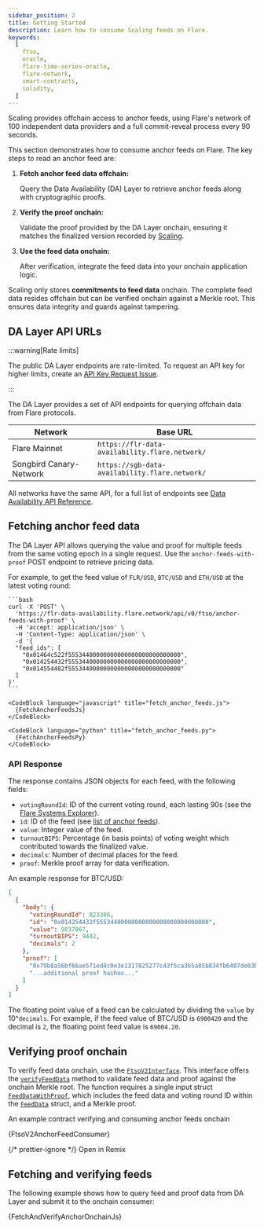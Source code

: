 ```yaml
---
sidebar_position: 2
title: Getting Started
description: Learn how to consume Scaling feeds on Flare.
keywords:
  [
    ftso,
    oracle,
    flare-time-series-oracle,
    flare-network,
    smart-contracts,
    solidity,
  ]
---
```



Scaling provides offchain access to anchor feeds, using Flare's network of 100 independent data providers and a full commit-reveal process every 90 seconds.

This section demonstrates how to consume anchor feeds on Flare. The key steps to read an anchor feed are:

1. **Fetch anchor feed data offchain:**

   Query the Data Availability (DA) Layer to retrieve anchor feeds along with cryptographic proofs.

2. **Verify the proof onchain:**

   Validate the proof provided by the DA Layer onchain, ensuring it matches the finalized version recorded by [Scaling](/ftso/scaling/overview).

3. **Use the feed data onchain:**

   After verification, integrate the feed data into your onchain application logic.

Scaling only stores **commitments to feed data** onchain. The complete feed data resides offchain but can be verified onchain against a Merkle root. This ensures data integrity and guards against tampering.

## DA Layer API URLs

:::warning[Rate limits]

The public DA Layer endpoints are rate-limited. To request an API key for higher limits, create an [API Key Request Issue](https://github.com/flare-foundation/developer-hub/issues/new/choose).

:::

The DA Layer provides a set of API endpoints for querying offchain data from Flare protocols.

| Network                 | Base URL                                       |
| ----------------------- | ---------------------------------------------- |
| Flare Mainnet           | `https://flr-data-availability.flare.network/` |
| Songbird Canary-Network | `https://sgb-data-availability.flare.network/` |

All networks have the same API, for a full list of endpoints see [Data Availability API Reference](/fdc/reference/data-availability-api).

## Fetching anchor feed data

The DA Layer API allows querying the value and proof for multiple feeds from the same voting epoch in a single request. Use the `anchor-feeds-with-proof` POST endpoint to retrieve pricing data.

For example, to get the feed value of `FLR/USD`, `BTC/USD` and `ETH/USD` at the latest voting round:

<Tabs>
  <TabItem value="curl" label="curl" default>

    ```bash
    curl -X 'POST' \
      'https://flr-data-availability.flare.network/api/v0/ftso/anchor-feeds-with-proof' \
      -H 'accept: application/json' \
      -H 'Content-Type: application/json' \
      -d '{
      "feed_ids": [
        "0x01464c522f55534400000000000000000000000000",
        "0x014254432f55534400000000000000000000000000",
        "0x014554482f55534400000000000000000000000000"
      ]
    }'
    ```

  </TabItem>
  <TabItem value="javascript" label="Javascript">

    <CodeBlock language="javascript" title="fetch_anchor_feeds.js">
      {FetchAnchorFeedsJs}
    </CodeBlock>

  </TabItem>
  <TabItem value="python" label="Python">

    <CodeBlock language="python" title="fetch_anchor_feeds.py">
      {FetchAnchorFeedsPy}
    </CodeBlock>

  </TabItem>
</Tabs>

### API Response

The response contains JSON objects for each feed, with the following fields:

- `votingRoundId`: ID of the current voting round, each lasting 90s (see the [Flare Systems Explorer](https://flare-systems-explorer.flare.network/voting-epoch)).
- `id`: ID of the feed (see [list of anchor feeds](/ftso/scaling/anchor-feeds)).
- `value`: Integer value of the feed.
- `turnoutBIPS`: Percentage (in basis points) of voting weight which contributed towards the finalized value.
- `decimals`: Number of decimal places for the feed.
- `proof`: Merkle proof array for data verification.

An example response for BTC/USD:

```json
[
  {
    "body": {
      "votingRoundId": 823386,
      "id": "0x014254432f55534400000000000000000000000000",
      "value": 9837867,
      "turnoutBIPS": 9442,
      "decimals": 2
    },
    "proof": [
      "0x79b8a56bf66ae571ed4c0e3e1317825277c43f5ca3b5a85b834fb6407de03b63",
      "...additional proof hashes..."
    ]
  }
]
```

The floating point value of a feed can be calculated by dividing the `value` by 10^`decimals`. For example, if the feed value of BTC/USD is `6900420` and the decimal is `2`, the floating point feed value is `69004.20`.

## Verifying proof onchain

To verify feed data onchain, use the [`FtsoV2Interface`](/ftso/solidity-reference/FtsoV2Interface). This interface offers the [`verifyFeedData`](/ftso/solidity-reference/FtsoV2Interface#verifyfeeddata) method to validate feed data and proof against the onchain Merkle root.
The function requires a single input struct [`FeedDataWithProof`](/ftso/solidity-reference/FtsoV2Interface#feeddatawithproof), which includes the feed data and voting round ID within the [`FeedData`](/ftso/solidity-reference/FtsoV2Interface#feeddata) struct, and a Merkle proof.

An example contract verifying and consuming anchor feeds onchain

<CodeBlock language="solidity" title="FtsoV2AnchorFeedConsumer.sol">
  {FtsoV2AnchorFeedConsumer}
</CodeBlock>

{/* prettier-ignore */}
<Remix fileName="FtsoV2AnchorFeedConsumer.sol">Open in Remix</Remix>

## Fetching and verifying feeds

The following example shows how to query feed and proof data from DA Layer and submit it to the onchain consumer:

<CodeBlock language="javascript" title="fetch_and_verify_anchor_onchain.js">
  {FetchAndVerifyAnchorOnchainJs}
</CodeBlock>

